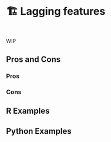 # 🏗️ Lagging features {#sec-time-series-lag}

::: {style="visibility: hidden; height: 0px;"}
## Lagging features
:::

WIP

## Pros and Cons

### Pros

### Cons

## R Examples

## Python Examples

